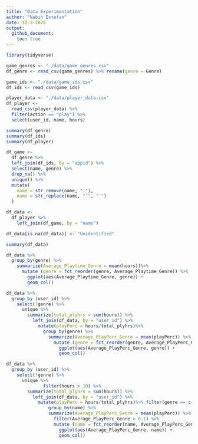 ```yaml
---
title: "Data Experimentation"
author: "Nabih Estefan"
date: 12-3-2020
output:
  github_document:
    toc: true
---
```


```r
library(tidyverse)
```

```r
game_genres <- "./data/game_genres.csv"
df_genre <- read_csv(game_genres) %>% rename(genre = Genre)

game_ids <- "./data/game_ids.csv"
df_ids <- read_csv(game_ids)

player_data <- "./data/player_data.csv"
df_player <- 
  read_csv(player_data) %>% 
  filter(action == "play") %>% 
  select(user_id, name, hours)
```

```r
summary(df_genre)
summary(df_ids)
summary(df_player)
```
```r
df_game <-
  df_genre %>% 
  left_join(df_ids, by = "appid") %>% 
  select(name, genre) %>% 
  drop_na() %>% 
  unique() %>% 
  mutate(
    name = str_remove(name, ":"),
    name = str_replace(name, "’", "'")
  )

df_data <-
  df_player %>% 
    left_join(df_game, by = "name")

df_data[is.na(df_data)] <- "Unidentified"

summary(df_data)
```

```r
df_data %>% 
  group_by(genre) %>% 
    summarize(Average_Playtime_Genre = mean(hours))%>% 
      mutate (genre = fct_reorder(genre, Average_Playtime_Genre)) %>% 
        ggplot(aes(Average_Playtime_Genre, genre)) +
        geom_col() 
```

```r
df_data %>% 
  group_by (user_id) %>% 
    select(!genre) %>% 
      unique %>% 
        summarize(total_plyhrs = sum(hours)) %>% 
          left_join(df_data, by = "user_id") %>% 
            mutate(playPerc = hours/total_plyhrs)%>% 
              group_by(genre) %>% 
                summarize(Average_PlayPerc_Genre = mean(playPerc)) %>% 
                  mutate (genre = fct_reorder(genre, Average_PlayPerc_Genre)) %>% 
                    ggplot(aes(Average_PlayPerc_Genre, genre)) +
                    geom_col()
```

```r
df_data %>% 
  group_by (user_id) %>% 
    select(!genre) %>% 
      unique %>% 
              filter(hours > 10) %>% 
        summarize(total_plyhrs = sum(hours)) %>% 
          left_join(df_data, by = "user_id") %>% 
            mutate(playPerc = hours/total_plyhrs)%>% filter(genre == c("Free to Play")) %>% 
                group_by(name) %>% 
                summarize(Average_PlayPerc_Genre = mean(playPerc)) %>% 
                  filter(Average_PlayPerc_Genre > 0.1) %>% 
                  mutate (name = fct_reorder(name, Average_PlayPerc_Genre)) %>% 
                    ggplot(aes(Average_PlayPerc_Genre, name)) +
                    geom_col()
```

